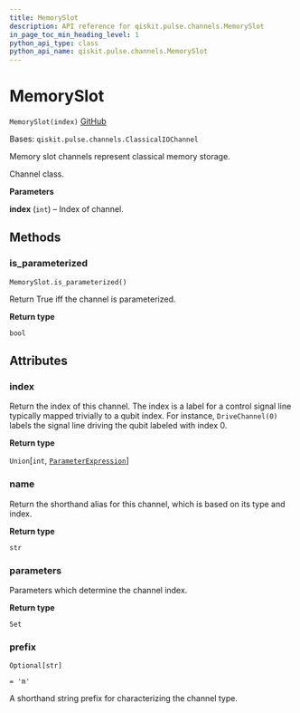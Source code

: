 ```yaml
---
title: MemorySlot
description: API reference for qiskit.pulse.channels.MemorySlot
in_page_toc_min_heading_level: 1
python_api_type: class
python_api_name: qiskit.pulse.channels.MemorySlot
---
```


# MemorySlot

<span id="qiskit.pulse.channels.MemorySlot" />

`MemorySlot(index)` [GitHub](https://github.com/qiskit/qiskit/tree/stable/0.23/qiskit/pulse/channels.py "view source code")

Bases: `qiskit.pulse.channels.ClassicalIOChannel`

Memory slot channels represent classical memory storage.

Channel class.

**Parameters**

**index** (`int`) – Index of channel.

## Methods

### is\_parameterized

<span id="qiskit.pulse.channels.MemorySlot.is_parameterized" />

`MemorySlot.is_parameterized()`

Return True iff the channel is parameterized.

**Return type**

`bool`

## Attributes

<span id="qiskit.pulse.channels.MemorySlot.index" />

### index

Return the index of this channel. The index is a label for a control signal line typically mapped trivially to a qubit index. For instance, `DriveChannel(0)` labels the signal line driving the qubit labeled with index 0.

**Return type**

`Union`\[`int`, [`ParameterExpression`](qiskit.circuit.ParameterExpression "qiskit.circuit.parameterexpression.ParameterExpression")]

<span id="qiskit.pulse.channels.MemorySlot.name" />

### name

Return the shorthand alias for this channel, which is based on its type and index.

**Return type**

`str`

<span id="qiskit.pulse.channels.MemorySlot.parameters" />

### parameters

Parameters which determine the channel index.

**Return type**

`Set`

<span id="qiskit.pulse.channels.MemorySlot.prefix" />

### prefix

`Optional[str]`

`= 'm'`

A shorthand string prefix for characterizing the channel type.

